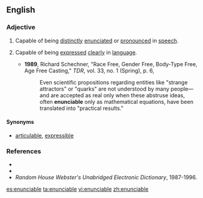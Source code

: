 ==English==

===Adjective===
{{en-adj}}

# {{context|of words, linguistic expressions, etc.|lang=en}} Capable of being [[distinctly]] [[enunciate]]d or [[pronounce]]d in [[speech]].
# {{context|of ideas, thoughts, etc.|lang=en}} Capable of being [[express]]ed [[clearly]] in [[language]].
#* '''1989''', Richard Schechner, "Race Free, Gender Free, Body-Type Free, Age Free Casting," ''TDR'', vol. 33, no. 1 (Spring), p. 6,
#*: Even scientific propositions regarding entities like "strange attractors" or "quarks" are not understood by many people—and are accepted as real only when these abstruse ideas, often '''enunciable''' only as mathematical equations, have been translated into "practical results."

====Synonyms====
* [[articulable]], [[expressible]]

===References===
* {{R:Webster 1913}}
* {{R:Dictionary.com}}
* ''Random House Webster's Unabridged Electronic Dictionary'', 1987-1996.

[[es:enunciable]]
[[ta:enunciable]]
[[vi:enunciable]]
[[zh:enunciable]]